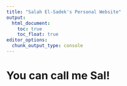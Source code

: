 ```yaml
---
title: "Salah El-Sadek's Personal Website"
output: 
  html_document:
    toc: true
    toc_float: true
editor_options: 
  chunk_output_type: console
---
```


# You can call me Sal!



